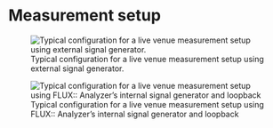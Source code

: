 # Measurement setup
![Typical configuration for a live venue measurement setup using external signal generator.](https://media.githubusercontent.com/media/FLUX-SE/doc_images/main/Analyzer/SystemAnalysis/LiveSetup1.png)

![Typical configuration for a live venue measurement setup using FLUX:: Analyzer's internal signal generator and loopback](https://media.githubusercontent.com/media/FLUX-SE/doc_images/main/Analyzer/SystemAnalysis/LiveSetup2.png)

